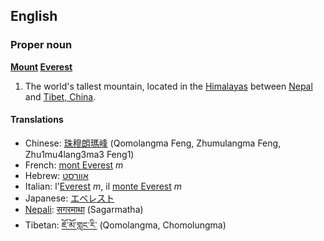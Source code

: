 ==English==
===Proper noun===
'''[[Mount]] [[Everest]]'''

# The world's tallest mountain, located in the [[Himalayas]] between [[Nepal]] and [[Tibet, China]].

====Translations====
*Chinese: [[珠穆朗瑪峰]] (Qomolangma Feng, Zhumulangma Feng, Zhu1mu4lang3ma3 Feng1)
*French: [[mont Everest]] ''m''
*Hebrew: [[אוורסט]]
*Italian: l'[[Everest]] ''m'', il [[monte Everest]] ''m''
*Japanese: [[エベレスト]]
*[[Nepali]]: [[सगरमाथा]] (Sagarmatha)
*Tibetan: [[ཇོ་མོ་གླང་རི་]] (Qomolangma, Chomolungma)<!-- needs to be checked -->